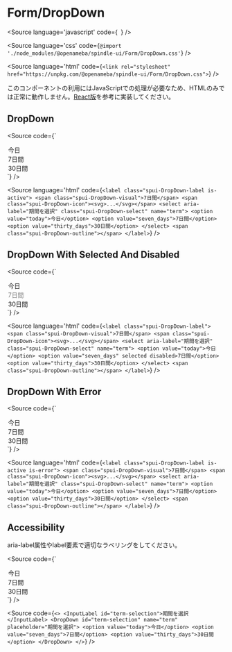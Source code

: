 
<Meta of={DropDownStories} />

# Form/DropDown

<Source
  language='javascript'
  code={`
  `}
/>

<Source
  language='css'
  code={`@import './node_modules/@openameba/spindle-ui/Form/DropDown.css'`}
/>

<Source
  language='html'
  code={`<link rel="stylesheet" href="https://unpkg.com/@openameba/spindle-ui/Form/DropDown.css">`}
/>

このコンポーネントの利用にはJavaScriptでの処理が必要なため、HTMLのみでは正常に動作しません。[React版](https://github.com/openameba/spindle/tree/main/packages/spindle-ui/src/Form/DropDown.tsx)を参考に実装してください。

## DropDown

<Story of={DropDownStories.DropDown} />

<Source
  code={`
<DropDown aria-label="期間を選択" name="term">
  <option value="today">今日</option>
  <option value="seven_days">7日間</option>
  <option value="thirty_days">30日間</option>
</DropDown>
  `}
/>

<Source
  language='html'
  code={`
<label class="spui-DropDown-label is-active">
  <span class="spui-DropDown-visual">7日間</span>
  <span class="spui-DropDown-icon"><svg>...</svg></span>
  <select aria-label="期間を選択" class="spui-DropDown-select" name="term">
    <option value="today">今日</option>
    <option value="seven_days">7日間</option>
    <option value="thirty_days">30日間</option>
  </select>
  <span class="spui-DropDown-outline"></span>
</label>
  `}
/>

## DropDown With Selected And Disabled

<Story of={DropDownStories.DropDownWithSelectedAndDisabled} />

<Source
  code={`
<DropDown aria-label="期間を選択" name="term">
  <option value="today">今日</option>
  <option value="seven_days" selected disabled>7日間</option>
  <option value="thirty_days">30日間</option>
</DropDown>
  `}
/>

<Source
  language='html'
  code={`
<label class="spui-DropDown-label">
  <span class="spui-DropDown-visual">7日間</span>
  <span class="spui-DropDown-icon"><svg>...</svg></span>
  <select aria-label="期間を選択" class="spui-DropDown-select" name="term">
    <option value="today">今日</option>
    <option value="seven_days" selected disabled>7日間</option>
    <option value="thirty_days">30日間</option>
  </select>
  <span class="spui-DropDown-outline"></span>
</label>
  `}
/>

## DropDown With Error

<Story of={DropDownStories.DropDownWithError} />

<Source
  code={`
<DropDown aria-label="期間を選択" hasError name="term">
  <option value="today">今日</option>
  <option value="seven_days">7日間</option>
  <option value="thirty_days">30日間</option>
</DropDown>
  `}
/>

<Source
  language='html'
  code={`
<label class="spui-DropDown-label is-active is-error">
  <span class="spui-DropDown-visual">7日間</span>
  <span class="spui-DropDown-icon"><svg>...</svg></span>
  <select aria-label="期間を選択" class="spui-DropDown-select" name="term">
    <option value="today">今日</option>
    <option value="seven_days">7日間</option>
    <option value="thirty_days">30日間</option>
  </select>
  <span class="spui-DropDown-outline"></span>
</label>
  `}
/>

## Accessibility

aria-label属性やlabel要素で適切なラベリングをしてください。

<Source
  code={`
<DropDown aria-label="期間を選択" id="term-selection" name="term" placeholder="期間を選択">
  <option value="today">今日</option>
  <option value="seven_days">7日間</option>
  <option value="thirty_days">30日間</option>
</DropDown>
  `}
/>

<Source
  code={`
<>
  <InputLabel id="term-selection">期間を選択</InputLabel>
  <DropDown id="term-selection" name="term" placeholder="期間を選択">
    <option value="today">今日</option>
    <option value="seven_days">7日間</option>
    <option value="thirty_days">30日間</option>
  </DropDown>
</>
  `}
/>
